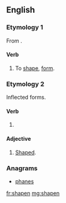 ==English==

===Etymology 1===
From {{suffix|shape|en|lang=en}}.

====Verb====
{{en-verb}}

# {{context|rare|lang=en}} To [[shape]], [[form]].

===Etymology 2===
Inflected forms.

====Verb====
{{head|en|past participle}}

# {{context|obsolete|lang=en}} {{past participle of|shape|lang=en}}

====Adjective====
{{en-adj}}

# {{context|archaic|lang=en}} [[shaped|Shaped]].

===Anagrams===
* [[phanes#English|phanes]]

[[fr:shapen]]
[[mg:shapen]]